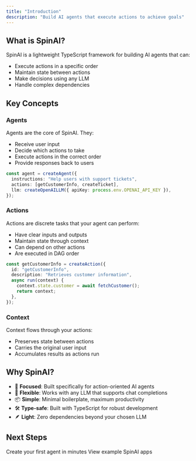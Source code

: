 ```yaml
---
title: "Introduction"
description: "Build AI agents that execute actions to achieve goals"
---
```


## What is SpinAI?

SpinAI is a lightweight TypeScript framework for building AI agents that can:

- Execute actions in a specific order
- Maintain state between actions
- Make decisions using any LLM
- Handle complex dependencies

## Key Concepts

### Agents

Agents are the core of SpinAI. They:

- Receive user input
- Decide which actions to take
- Execute actions in the correct order
- Provide responses back to users

```typescript
const agent = createAgent({
  instructions: "Help users with support tickets",
  actions: [getCustomerInfo, createTicket],
  llm: createOpenAILLM({ apiKey: process.env.OPENAI_API_KEY }),
});
```

### Actions

Actions are discrete tasks that your agent can perform:

- Have clear inputs and outputs
- Maintain state through context
- Can depend on other actions
- Are executed in DAG order

```typescript
const getCustomerInfo = createAction({
  id: "getCustomerInfo",
  description: "Retrieves customer information",
  async run(context) {
    context.state.customer = await fetchCustomer();
    return context;
  },
});
```

### Context

Context flows through your actions:

- Preserves state between actions
- Carries the original user input
- Accumulates results as actions run

## Why SpinAI?

- 🎯 **Focused**: Built specifically for action-oriented AI agents
- 🔄 **Flexible**: Works with any LLM that supports chat completions
- 📦 **Simple**: Minimal boilerplate, maximum productivity
- 🛠️ **Type-safe**: Built with TypeScript for robust development
- 🪶 **Light**: Zero dependencies beyond your chosen LLM

## Next Steps

<CardGroup>
  <Card title="Quickstart" icon="bolt" href="/get-started/quickstart">
    Create your first agent in minutes
  </Card>
  <Card title="Examples" icon="lightbulb" href="/examples">
    View example SpinAI apps
  </Card>
</CardGroup>
